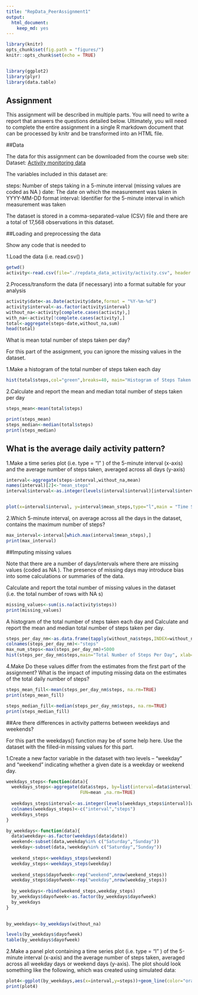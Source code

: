 ---
title: "RepData_PeerAssignment1"
output: 
  html_document: 
    keep_md: yes
---

```{r setup, include=TRUE}
library(knitr)
opts_chunk$set(fig.path = "figures/")
knitr::opts_chunk$set(echo = TRUE)


library(ggplot2)
library(plyr)
library(data.table)

```

## Assignment

This assignment will be described in multiple parts. You will need to write a report that answers the questions detailed below. Ultimately, you will need to complete the entire assignment in a single R markdown document that can be processed by knitr and be transformed into an HTML file.

##Data

The data for this assignment can be downloaded from the course web site:
Dataset: 
[Activity monitoring data](https://d396qusza40orc.cloudfront.net/repdata%2Fdata%2Factivity.zip)

The variables included in this dataset are:

steps: Number of steps taking in a 5-minute interval (missing values are coded as  NA )
date: The date on which the measurement was taken in YYYY-MM-DD format
interval: Identifier for the 5-minute interval in which measurement was taken


The dataset is stored in a comma-separated-value (CSV) file and there are a total of 17,568 observations in this dataset.



##Loading and preprocessing the data

Show any code that is needed to

1.Load the data (i.e.  read.csv() )



```{r Load the data}

getwd()
activity<-read.csv(file="./repdata_data_activity/activity.csv", header = TRUE, sep =",", colClasses = c("numeric","character","numeric"))

```


2.Process/transform the data (if necessary) into a format suitable for your analysis



```{r Process/transform the data}
activity$date<-as.Date(activity$date,format = "%Y-%m-%d")
activity$interval<-as.factor(activity$interval)
without_na<-activity[complete.cases(activity),]
with_na<-activity[!complete.cases(activity),]
total<-aggregate(steps~date,without_na,sum)
head(total)
```

What is mean total number of steps taken per day?

For this part of the assignment, you can ignore the missing values in the dataset.

1.Make a histogram of the total number of steps taken each day

```{r plot1}
hist(total$steps,col="green",breaks=40, main="Histogram of Steps Taken per Day", xlab="number of Steps per Day", ylab="Number of times in a day(Count)")

```


2.Calculate and report the mean and median total number of steps taken per day

```{r report the mean and median total number of steps taken per day, fig.height=10,fig.width=10}
steps_mean<-mean(total$steps)

print(steps_mean)
steps_median<-median(total$steps)
print(steps_median)
```

## What is the average daily activity pattern?

1.Make a time series plot (i.e.  type = "l" ) of the 5-minute interval (x-axis) and the average number of steps taken, averaged across all days (y-axis)


```{r  plot2}
interval<-aggregate(steps~interval,without_na,mean)
names(interval)[2]<-"mean_steps"
interval$interval<-as.integer(levels(interval$interval)[interval$interval])


plot(x=interval$interval, y=interval$mean_steps,type="l",main = "Time Series Plot of the 5-Minute interval", xlab="5-Minute interval", ylab="Average across All Days")


```



2.Which 5-minute interval, on average across all the days in the dataset, contains the maximum number of steps?

````{r max interval}
max_interval<-interval[which.max(interval$mean_steps),]
print(max_interval)
````

##Imputing missing values

Note that there are a number of days/intervals where there are missing values (coded as  NA ). The presence of missing days may introduce bias into some calculations or summaries of the data.

Calculate and report the total number of missing values in the dataset (i.e. the total number of rows with  NA s)

````{r missing_values}
missing_values<-sum(is.na(activity$steps))
print(missing_values)
````

A histogram of the total number of steps taken each day and Calculate and report the mean and median total number of steps taken per day.

````{r plot3}
steps_per_day_nm<-as.data.frame(tapply(without_na$steps,INDEX=without_na$date,FUN="sum"))
colnames(steps_per_day_nm)<-"steps"
max_num_steps<-max(steps_per_day_nm)+5000
hist(steps_per_day_nm$steps,main="Total Number of Steps Per Day", xlab="Total Number of Steps Per Day", ylab = "Number of time in a day", breaks = 10,xlim = c(0,max_num_steps),ylim=c(0,20), col = "blue")

````




4.Make  Do these values differ from the estimates from the first part of the assignment? What is the impact of imputing missing data on the estimates of the total daily number of steps?

````{r imputing missing data total daily number of steps }
steps_mean_fill<-mean(steps_per_day_nm$steps, na.rm=TRUE)
print(steps_mean_fill)

steps_median_fill<-median(steps_per_day_nm$steps, na.rm=TRUE)
print(steps_median_fill)
````

##Are there differences in activity patterns between weekdays and weekends?

For this part the  weekdays()  function may be of some help here. Use the dataset with the filled-in missing values for this part.

1.Create a new factor variable in the dataset with two levels -- "weekday" and "weekend" indicating whether a given date is a weekday or weekend day.

````{r weekday and weekend}

weekdays_steps<-function(data){
  weekdays_steps<-aggregate(data$steps, by=list(interval=data$interval),
                            FUN=mean ,na.rm=TRUE)
  
  weekdays_steps$interval<-as.integer(levels(weekdays_steps$interval)[weekdays_steps$interval])
  colnames(weekdays_steps)<-c("interval","steps")
  weekdays_steps
}

by_weekdays<-function(data){
  data$weekday<-as.factor(weekdays(data$date))
  weekend<-subset(data,weekday%in% c("Saturday","Sunday"))
  weekday<-subset(data,!weekday%in% c("Saturday","Sunday"))
  
  weekend_steps<-weekdays_steps(weekend)
  weekday_steps<-weekdays_steps(weekday)
  
  weekend_steps$dayofweek<-rep("weekend",nrow(weekend_steps))
  weekday_steps$dayofweek<-rep("weekday",nrow(weekday_steps))
  
  by_weekdays<-rbind(weekend_steps,weekday_steps)
  by_weekdays$dayofweek<-as.factor(by_weekdays$dayofweek)
  by_weekdays
}
  

by_weekdays<-by_weekdays(without_na)

levels(by_weekdays$dayofweek)
table(by_weekdays$dayofweek)
````




2.Make a panel plot containing a time series plot (i.e.  type = "l" ) of the 5-minute interval (x-axis) and the average number of steps taken, averaged across all weekday days or weekend days (y-axis). The plot should look something like the following, which was created using simulated data:

````{r plot4}
plot4<-ggplot(by_weekdays,aes(x=interval,y=steps))+geom_line(color="orange")+facet_wrap(~ dayofweek,nrow=2,ncol = 1) +labs(x="Interval",y="Number of steps")+theme_bw()
print(plot4)

````
